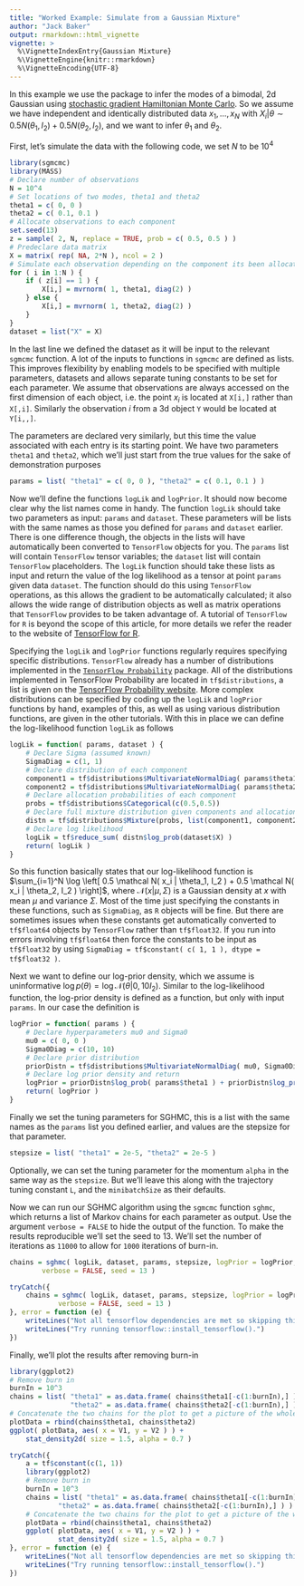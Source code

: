 ```yaml
---
title: "Worked Example: Simulate from a Gaussian Mixture"
author: "Jack Baker"
output: rmarkdown::html_vignette
vignette: >
  %\VignetteIndexEntry{Gaussian Mixture}
  %\VignetteEngine{knitr::rmarkdown}
  %\VignetteEncoding{UTF-8}
---
```


In this example we use the package to infer the modes of a bimodal, 2d Gaussian using [stochastic gradient Hamiltonian Monte Carlo](https://arxiv.org/pdf/1402.4102v2.pdf). So we assume we have independent and identically distributed data $x_1, \dots, x_N$ with $X_i | \theta \sim 0.5 N( \theta_1, I_2 ) + 0.5 N( \theta_2, I_2 )$, and we want to infer $\theta_1$ and $\theta_2$.

First, let's simulate the data with the following code, we set $N$ to be $10^4$
```r
library(sgmcmc)
library(MASS)
# Declare number of observations
N = 10^4
# Set locations of two modes, theta1 and theta2
theta1 = c( 0, 0 )
theta2 = c( 0.1, 0.1 )
# Allocate observations to each component
set.seed(13)
z = sample( 2, N, replace = TRUE, prob = c( 0.5, 0.5 ) )
# Predeclare data matrix
X = matrix( rep( NA, 2*N ), ncol = 2 )
# Simulate each observation depending on the component its been allocated
for ( i in 1:N ) {
    if ( z[i] == 1 ) {
        X[i,] = mvrnorm( 1, theta1, diag(2) )
    } else {
        X[i,] = mvrnorm( 1, theta2, diag(2) )
    }
}
dataset = list("X" = X)
```
In the last line we defined the dataset as it will be input to the relevant `sgmcmc` function. A lot of the inputs to functions in `sgmcmc` are defined as lists. This improves flexibility by enabling models to be specified with multiple parameters, datasets and allows separate tuning constants to be set for each parameter. We assume that observations are always accessed on the first dimension of each object, i.e. the point $x_i$ is located at `X[i,]` rather than `X[,i]`. Similarly the observation $i$ from a 3d object `Y` would be located at `Y[i,,]`.

The parameters are declared very similarly, but this time the value associated with each entry is its starting point. We have two parameters `theta1` and `theta2`, which we'll just start from the true values for the sake of demonstration purposes
```r
params = list( "theta1" = c( 0, 0 ), "theta2" = c( 0.1, 0.1 ) )
```

Now we'll define the functions `logLik` and `logPrior`. It should now become clear why the list names come in handy. The function `logLik` should take two parameters as input: `params` and `dataset`. These parameters will be lists with the same names as those you defined for `params` and `dataset` earlier. There is one difference though, the objects in the lists will have automatically been converted to `TensorFlow` objects for you. The `params` list will contain `TensorFlow` tensor variables; the `dataset` list will contain `TensorFlow` placeholders. The `logLik` function should take these lists as input and return the value of the log likelihood as a tensor at point `params` given data `dataset`. The function should do this using `TensorFlow` operations, as this allows the gradient to be automatically calculated; it also allows the wide range of distribution objects as well as matrix operations that `TensorFlow` provides to be taken advantage of. A tutorial of `TensorFlow` for `R` is beyond the scope of this article, for more details we refer the reader to the website of [TensorFlow for R](https://tensorflow.rstudio.com/). 

Specifying the `logLik` and `logPrior` functions regularly requires specifying specific distributions. `TensorFlow` already has a number of distributions implemented in the [`TensorFlow Probability`](https://www.tensorflow.org/probability/) package. All of the distributions implemented in TensorFlow Probability are located in `tf$distributions`, a list is given on the [TensorFlow Probability website](https://www.tensorflow.org/probability/api_docs/python/tfp/distributions). More complex distributions can be specified by coding up the `logLik` and `logPrior` functions by hand, examples of this, as well as using various distribution functions, are given in the other tutorials. With this in place we can define the log-likelihood function `logLik` as follows
```r
logLik = function( params, dataset ) {
    # Declare Sigma (assumed known)
    SigmaDiag = c(1, 1)
    # Declare distribution of each component
    component1 = tf$distributions$MultivariateNormalDiag( params$theta1, SigmaDiag )
    component2 = tf$distributions$MultivariateNormalDiag( params$theta2, SigmaDiag )
    # Declare allocation probabilities of each component
    probs = tf$distributions$Categorical(c(0.5,0.5))
    # Declare full mixture distribution given components and allocation probabilities
    distn = tf$distributions$Mixture(probs, list(component1, component2))
    # Declare log likelihood
    logLik = tf$reduce_sum( distn$log_prob(dataset$X) )
    return( logLik )
}
```
So this function basically states that our log-likelihood function is $\sum_{i=1}^N \log \left[ 0.5 \mathcal N( x_i | \theta_1, I_2 ) + 0.5 \mathcal N( x_i | \theta_2, I_2 ) \right]$, where $\mathcal N( x | \mu, \Sigma )$ is a Gaussian density at $x$ with mean $\mu$ and variance $\Sigma$. Most of the time just specifying the constants in these functions, such as `SigmaDiag`, as `R` objects will be fine. But there are sometimes issues when these constants get automatically converted to `tf$float64` objects by `TensorFlow` rather than `tf$float32`. If you run into errors involving `tf$float64` then force the constants to be input as `tf$float32` by using `SigmaDiag = tf$constant( c( 1, 1 ), dtype = tf$float32 )`.

Next we want to define our log-prior density, which we assume is uninformative $\log p( \theta ) = \log \mathcal N(\theta | 0,10I_2)$. Similar to the log-likelihood function, the log-prior density is defined as a function, but only with input `params`. In our case the definition is
```r
logPrior = function( params ) {
    # Declare hyperparameters mu0 and Sigma0
    mu0 = c( 0, 0 )
    Sigma0Diag = c(10, 10)
    # Declare prior distribution
    priorDistn = tf$distributions$MultivariateNormalDiag( mu0, Sigma0Diag )
    # Declare log prior density and return
    logPrior = priorDistn$log_prob( params$theta1 ) + priorDistn$log_prob( params$theta2 )
    return( logPrior )
}
```

Finally we set the tuning parameters for SGHMC, this is a list with the same names as the `params` list you defined earlier, and values are the stepsize for that parameter.
```r
stepsize = list( "theta1" = 2e-5, "theta2" = 2e-5 )
```
Optionally, we can set the tuning parameter for the momentum `alpha` in the same way as the `stepsize`. But we'll leave this along with the trajectory tuning constant `L`, and the `minibatchSize` as their defaults.

Now we can run our SGHMC algorithm using the `sgmcmc` function `sghmc`, which returns a list of Markov chains for each parameter as output. Use the argument `verbose = FALSE` to hide the output of the function. To make the results reproducible we'll set the seed to 13. We'll set the number of iterations as `11000` to allow for `1000` iterations of burn-in.
```r
chains = sghmc( logLik, dataset, params, stepsize, logPrior = logPrior, nIters = 11000, 
        verbose = FALSE, seed = 13 )
```

```r
tryCatch({
    chains = sghmc( logLik, dataset, params, stepsize, logPrior = logPrior, nIters = 11000, 
            verbose = FALSE, seed = 13 )
}, error = function (e) { 
    writeLines("Not all tensorflow dependencies are met so skipping this...")
    writeLines("Try running tensorflow::install_tensorflow().")
})
```

Finally, we'll plot the results after removing burn-in
```r
library(ggplot2)
# Remove burn in
burnIn = 10^3
chains = list( "theta1" = as.data.frame( chains$theta1[-c(1:burnIn),] ),
               "theta2" = as.data.frame( chains$theta2[-c(1:burnIn),] ) )
# Concatenate the two chains for the plot to get a picture of the whole distribution
plotData = rbind(chains$theta1, chains$theta2)
ggplot( plotData, aes( x = V1, y = V2 ) ) +
    stat_density2d( size = 1.5, alpha = 0.7 )
```

```r
tryCatch({
    a = tf$constant(c(1, 1))
    library(ggplot2)
    # Remove burn in
    burnIn = 10^3
    chains = list( "theta1" = as.data.frame( chains$theta1[-c(1:burnIn),] ),
            "theta2" = as.data.frame( chains$theta2[-c(1:burnIn),] ) )
    # Concatenate the two chains for the plot to get a picture of the whole distribution
    plotData = rbind(chains$theta1, chains$theta2)
    ggplot( plotData, aes( x = V1, y = V2 ) ) +
            stat_density2d( size = 1.5, alpha = 0.7 )
}, error = function (e) { 
    writeLines("Not all tensorflow dependencies are met so skipping this...")
    writeLines("Try running tensorflow::install_tensorflow().")
})
```

